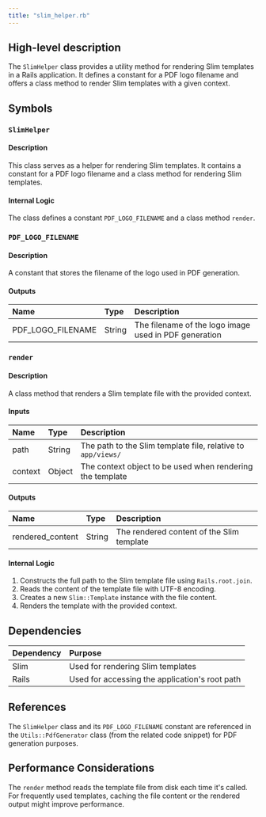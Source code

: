 ```yaml
---
title: "slim_helper.rb"
---
```


## High-level description
The `SlimHelper` class provides a utility method for rendering Slim templates in a Rails application. It defines a constant for a PDF logo filename and offers a class method to render Slim templates with a given context.

## Symbols

### `SlimHelper`
#### Description
This class serves as a helper for rendering Slim templates. It contains a constant for a PDF logo filename and a class method for rendering Slim templates.

#### Internal Logic
The class defines a constant `PDF_LOGO_FILENAME` and a class method `render`.

### `PDF_LOGO_FILENAME`
#### Description
A constant that stores the filename of the logo used in PDF generation.

#### Outputs
| Name | Type | Description |
|:-----|:-----|:------------|
| PDF_LOGO_FILENAME | String | The filename of the logo image used in PDF generation |

### `render`
#### Description
A class method that renders a Slim template file with the provided context.

#### Inputs
| Name | Type | Description |
|:-----|:-----|:------------|
| path | String | The path to the Slim template file, relative to `app/views/` |
| context | Object | The context object to be used when rendering the template |

#### Outputs
| Name | Type | Description |
|:-----|:-----|:------------|
| rendered_content | String | The rendered content of the Slim template |

#### Internal Logic
1. Constructs the full path to the Slim template file using `Rails.root.join`.
2. Reads the content of the template file with UTF-8 encoding.
3. Creates a new `Slim::Template` instance with the file content.
4. Renders the template with the provided context.

## Dependencies
| Dependency | Purpose |
|:-----------|:--------|
| Slim | Used for rendering Slim templates |
| Rails | Used for accessing the application's root path |

## References
The `SlimHelper` class and its `PDF_LOGO_FILENAME` constant are referenced in the `Utils::PdfGenerator` class (from the related code snippet) for PDF generation purposes.

## Performance Considerations
The `render` method reads the template file from disk each time it's called. For frequently used templates, caching the file content or the rendered output might improve performance.